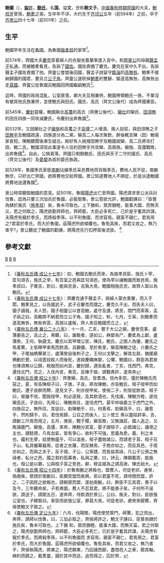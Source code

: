 {{模板:Infobox 先秦人物
|名稱=鲍國
|姓=[[姒姓|姒]]
|氏=[[鲍氏|鲍氏]]
|名=國
|字=
|别名=鮑文子
|别字=
|諡号=文
|官位=
|時代=春秋
|國家=齊國
|身份=[[齊國|齊國]]大夫
|出生日期=
|逝世日期=
|父=
|子女=
}}

'''鲍國'''（{{bd|？||？||catIdx=B}}），[[姒姓|'''姒'''姓]]，'''[[鲍姓|鲍氏]]'''，名'''国'''，谥'''文'''，世称'''鲍文子'''。[[中國|中國]][[春秋時期|春秋時期]][[齊國|齊國]]的大夫，[[鮑叔牙|鮑叔牙]]曾孫，[[鮑牽|鮑牽]]之弟。生卒年不详，大约生于[[齐顷公|齐顷公]]五年（前594年）之前，卒于[[齐景公|齐景公]]四十七年（前501年）之后。

== 生平 ==
鮑國早年生活在[[魯國|魯國]]，為魯國[[施孝叔|施孝叔]]的家宰<ref>《[[s:春秋左氏傳/成公|春秋左氏傳 成公十七年]]》：初，鮑國去鮑氏而來，為施孝叔臣，施氏卜宰，匡句須吉，施氏之宰，有百室之邑與匡句須邑，使為宰以讓鮑國而致邑焉，施孝叔曰，子實吉，對曰，能與忠良，吉孰大焉，鮑國相施氏忠，故齊人取以為鮑氏。</ref>。

前574年，齊國大夫[[慶克|慶克]]穿着婦人的衣服坐着輦車進入宮中，和[[齊靈公|齊靈公]]的母親[[聲孟子|聲孟子]]私通，而被鮑牽看見，告訴了[[國佐|國佐]]。國佐責備了慶克。慶克在家中久不出，告訴聲孟子國佐責備了他。齊靈公會盟後回國，聲孟子說留守[[臨淄|臨淄]]的[[高無咎|高無咎]]、鮑牽不接納歸國的國君，要另立[[公子角|公子角]]。齊靈公遂砍掉[[鮑牽|鮑牽]]的雙腳、驅逐高無咎，高無咎出走[[莒國|莒國]]，齊靈公從魯國召鮑國回齊國繼嗣鮑氏<ref>《[[s:春秋左氏傳/成公|春秋左氏傳 成公十七年]]》：齊慶克通于聲孟子，與婦人蒙衣乘輦，而入于閎，鮑牽見之，以告國武子，武子召慶克而謂之，慶克久不出，而告夫人曰，國子謫我，夫人怒，國子相靈公以會高鮑，處守及還，將至，閉門而索客，孟子訴之曰，高鮑將不納君而立公子角，國子知之，秋，七月，壬寅，刖鮑牽而逐高無咎，無咎奔莒，高弱以盧叛，齊人來召鮑國而立之，</ref>。

這時，齊國的政局混亂，公室衰落，卿大夫互相兼併。鮑國帶領鮑氏一族，不單沒有被其他氏族兼併，並使鮑氏與田氏、國氏、高氏（齊文公後代）成為齊國重臣。

前545年，[[慶封|慶封]]當權，鮑國聯合[[高蠆|高蠆]]的高氏（齊惠公後代）、[[欒灶|欒灶]]的欒氏、[[田須無|田須無]]的田氏四族一同攻滅慶氏，令慶封出奔魯國<ref>《[[s:春秋左氏傳/襄公|春秋左氏傳 襄公二十八年]]》：十一月，乙亥，嘗于大公之廟，慶舍蒞事，盧蒲姜告之，且止之，弗聽，曰，誰敢者，遂如公，麻嬰為尸，慶奊為上獻，盧蒲癸，王何，執寢戈，慶氏以其甲環公宮，陳氏，鮑氏，之圉人為優，慶氏之馬善驚，士皆釋甲束馬而飲酒，且觀優，至於魚里，欒高陳鮑之徒，介慶氏之甲，子尾抽桷擊扉三，盧蒲癸自後刺子之，王何以戈擊之，解其左肩，猶援廟桷動於甍，以俎壺投殺人而後死，遂殺慶繩麻嬰，公懼，鮑國曰，群臣為君故也陳須無以公歸，稅服而如內宮，慶封歸，遇告亂者，丁亥，伐西門，弗克，還伐北門，克之，入伐內宮，弗克，反陳于嶽，請戰弗許，遂來奔</ref>。

前532年，又因欒灶之子[[欒施|欒施]]和高蠆之子[[高彊|高彊]]二人嗜酒，兩人投契，與田須無之子[[田無宇|田無宇]]及鮑國疏遠，四族遂分為二黨。欒高二人每次聚飲，醉後輒言陳（田）鮑兩家長短。陳鮑聽聞後漸生疑忌。剛好有人挑撥田無宇及鮑國說欒、高二氏將攻打田、鮑二氏，鮑國深信此事遂令人往約田無宇共攻欒、高兩族。欒施、高彊戰敗，出奔魯國<ref>《[[s:春秋左氏傳/昭公|春秋左氏傳 昭公十年]]》：齊惠欒，高氏，皆耆酒，信內多怨，彊於陳鮑氏而惡之，夏，有告陳桓子曰，子旗，子良，將攻陳鮑，亦告鮑氏，桓子授甲而如鮑氏，遭子良醉而騁，遂見文子，則亦授甲矣，使視二子，則皆從飲酒，桓子曰，彼雖不信，聞我授甲，則必逐我，及其飲酒也，先伐諸，陳鮑方睦，遂伐欒高氏，子良曰，先得公，陳鮑焉往，遂伐虎門，晏平仲端委立于虎門之外，四族召之，無所往，其徒曰，助陳鮑乎，曰，何善焉，助欒高乎，曰，庸愈乎，然則歸乎，曰，君伐焉歸，公召之而後入，公卜使王  黑以靈姑銔率，吉，請斷三尺焉而用之，五月，庚辰，戰于稷，欒高敗，又敗諸莊，國人追之，又敗諸鹿門，欒施，高彊，來奔，陳鮑分其室，晏子謂桓子，必致諸公，讓德之主也，謂懿德，凡有血氣，皆有爭心，故利不可強，思義為愈，義，利之本也，蘊利生孽，姑使無蘊乎，可以滋長，桓子盡致諸公，而請老于莒，桓子召子山，私具幄幕器用，從者之衣屨，而反棘焉，子商亦如之，而反其邑，子周亦如之，而與之夫于，反子城，子公，公孫捷，而皆益其祿，凡公子公孫之無祿者，私分之邑，國之貧約孤寡者，私與之粟，曰，詩云，陳錫載周，能施也，桓公是以霸，公與桓子莒之旁邑，辭，穆孟姬為之請高唐，陳氏始大。</ref>。自此，公族衰落，齊國只剩餘鮑氏、田氏與天子二守的國氏、高氏（齊文公後代）及[[晏嬰|晏嬰]]為首的晏氏執政。

前528年，魯國季氏家臣[[南蒯|南蒯]]佔據季氏采邑費地而背叛季氏，費地人民不從，南蒯無奈，只好出亡齊國，欲將費地交給齊國。景公知道費地人不順從，於是派遣鮑國將費地送還魯國<ref>《[[s:春秋左氏傳/昭公|春秋左氏傳 昭公十四年]]》：於魯南蒯之將叛也，盟費人，司徒老祁，慮癸，偽廢疾，使請於南蒯曰，臣願受盟而疾興，若以君靈不死，請侍間而盟，許之，二子因民之欲叛也，請朝眾而盟，遂劫南蒯，曰，群臣不忘其君，畏子以及今，三年聽命矣，子若弗圖，費人不忍其君，將不能畏子矣，子何所不逞欲，請送子，請期五日，遂奔齊，侍飲酒於景公，公曰，叛夫，對曰，臣欲張公室也，子韓皙曰，家臣而欲張公室，罪莫大焉，司徒老祁，慮癸來歸費，齊侯使鮑文子致之。</ref>。

景公時常聽取鮑國的意見。前501年，魯國[[陽虎|陽虎]]出亡至齊國。陽虎請求景公派兵討伐魯，認為只要三次加兵於魯國，必能取魯。景公意欲允許，鮑國勸諫曰：「臣嘗為隸於施氏（[[施孝叔|施孝叔]]）矣，魯未可取也。上下猶和，眾庶猶睦，能事大國，而無天災，若之何取之，陽虎欲勤齊師也，齊師罷，大臣必多死亡，己於是乎奮其詐謀。夫陽虎有寵於季氏，而將殺季孫，以不利魯國，而求容焉。親富不親仁，君焉用之?君富於季氏，而大於魯國，茲陽虎所欲傾覆也。魯免其疾，而君又收之，無乃害乎?」景公聽從了鮑國的勸諫，將陽虎先行扣押其後流放。
<ref>《[[s:春秋左氏傳/定公|春秋左氏傳 定公九年]]》：六月，伐陽關，陽虎使焚萊門，師驚，犯之而出，奔齊，請師以伐魯，曰，三加必取之，齊侯將許之，鮑文子諫曰，臣嘗為隸於施氏矣，魯未可取也，上下猶 和，眾庶猶睦，能事大國，而無天菑，若之何取之，陽虎欲勤齊師也，齊師罷，大臣必多死亡，已於是乎奮其詐謀，夫陽虎有寵於季氏，而將殺季孫，以不利魯國而 求容焉，親富不親仁，君焉用之，君富於季氏，而大於魯國，茲陽虎所欲傾覆也，魯免其疾，而君又收之，無乃害乎，齊侯執陽虎，將東之，陽虎願東，乃囚諸西鄙，盡借邑人之車，鍥其軸，麻約而歸之，載蔥靈，寢於其中而逃，追而得之，囚於齊，</ref>

==參考文獻==
{{reflist}}

[[Category:姜齐官员|B]]
[[Category:諡文|B]]
[[Category:姒姓|B]]